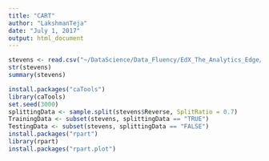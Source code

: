 ```yaml
---
title: "CART"
author: "LakshmanTeja"
date: "July 1, 2017"
output: html_document
---
```


```r
stevens <- read.csv("~/DataScience/Data_Fluency/EdX_The_Analytics_Edge/Unit 4/Lecture 1-Judge, Jury, and Classifier An Introduction to Trees/stevens.csv")
str(stevens)
summary(stevens)
```
```r
install.packages("caTools")
library(caTools)
set.seed(3000)
splittingData <- sample.split(stevens$Reverse, SplitRatio = 0.7)
TrainingData <- subset(stevens, splittingData == "TRUE")
TestingData <- subset(stevens, splittingData == "FALSE")
install.packages("rpart")
library(rpart)
install.packages("rpart.plot")
```
